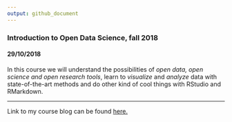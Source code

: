 ```yaml
---
output: github_document
---
```


### Introduction to Open Data Science, fall 2018

#### 29/10/2018

In this course we will understand the possibilities of *open data, open science and open research tools*, 
learn to *visualize* and *analyze* data with state-of-the-art methods and do other kind of cool things
with RStudio and RMarkdown.

---

Link to my course blog can be found [here.](https://saratodorovic.github.io/IODS-project/)


